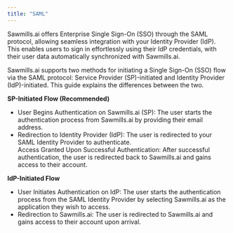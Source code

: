 ```yaml
---
title: "SAML"
---
```


Sawmills.ai offers Enterprise Single Sign-On (SSO) through the SAML protocol, allowing seamless integration with your Identity Provider (IdP). This enables users to sign in effortlessly using their IdP credentials, with their user data automatically synchronized with Sawmills.ai.

Sawmills.ai supports two methods for initiating a Single Sign-On (SSO) flow via the SAML protocol: Service Provider (SP)-initiated and Identity Provider (IdP)-initiated. This guide explains the differences between the two.

**SP-Initiated Flow (Recommended)**

* User Begins Authentication on Sawmills.ai (SP): The user starts the authentication process from Sawmills.ai by providing their email address.
* Redirection to Identity Provider (IdP): The user is redirected to your SAML Identity Provider to authenticate.  
Access Granted Upon Successful Authentication: After successful authentication, the user is redirected back to Sawmills.ai and gains access to their account.

**IdP-Initiated Flow**

* User Initiates Authentication on IdP: The user starts the authentication process from the SAML Identity Provider by selecting Sawmills.ai as the application they wish to access.
* Redirection to Sawmills.ai: The user is redirected to Sawmills.ai and gains access to their account upon arrival.